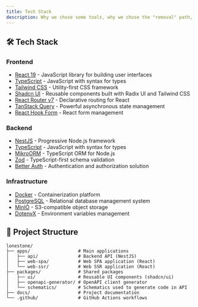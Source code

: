 ```yaml
---
title: Tech Stack
description: Why we chose some tools, why we chose the "removal" path, etc.
---
```


## 🛠️ Tech Stack

### Frontend

- [React 19](https://react.dev/) - JavaScript library for building user interfaces
- [TypeScript](https://www.typescriptlang.org/) - JavaScript with syntax for types
- [Tailwind CSS](https://tailwindcss.com/) - Utility-first CSS framework
- [Shadcn UI](https://ui.shadcn.com/) - Reusable components built with Radix UI and Tailwind CSS
- [React Router v7](https://reactrouter.com/) - Declarative routing for React
- [TanStack Query](https://tanstack.com/query/latest) - Powerful asynchronous state management
- [React Hook Form](https://react-hook-form.com/) - React form management

### Backend

- [NestJS](https://nestjs.com/) - Progressive Node.js framework
- [TypeScript](https://www.typescriptlang.org/) - JavaScript with syntax for types
- [MikroORM](https://mikro-orm.io/) - TypeScript ORM for Node.js
- [Zod](https://zod.dev/) - TypeScript-first schema validation
- [Better Auth](https://www.better-auth.com/docs) - Authentication and authorization solution

### Infrastructure

- [Docker](https://www.docker.com/) - Containerization platform
- [PostgreSQL](https://www.postgresql.org/) - Relational database management system
- [MinIO](https://min.io/) - S3-compatible object storage
- [DotenvX](https://dotenvx.com/) - Environment variables management

## 📁 Project Structure

```
lonestone/
├── apps/                  # Main applications
│   ├── api/               # Backend API (NestJS)
│   ├── web-spa/           # Web SPA application (React)
│   └── web-ssr/           # Web SSR application (React)
├── packages/              # Shared packages
│   ├── ui/                # Reusable UI components (shadcn/ui)
│   ├── openapi-generator/ # OpenAPI client generator
│   └── schematics/        # Schematics used to generate code in API
├── docs/                  # Project documentation
└── .github/               # GitHub Actions workflows
```
